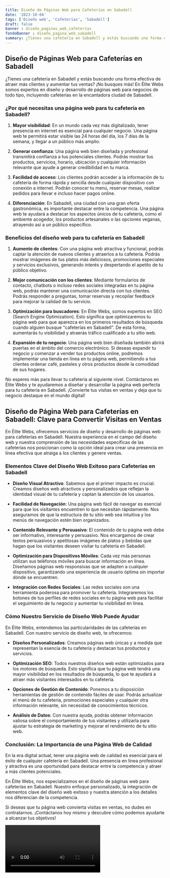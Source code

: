 ```yaml
---
title: Diseño de Páginas Web para Cafeterías en Sabadell
date: '2023-10-04'
tags: ['Diseño web', 'Cafeterías', 'Sabadell']
draft: false
banner : diseño_paginas_web_cafeterías
fondoBanner : diseño_pagina_web_sabadell
summary: ¿Tienes una cafetería en Sabadell y estás buscando una forma efectiva de atraer más clientes y aumentar tus ventas? ¡No busques más! En Élite Webs somos expertos en diseño y desarrollo de páginas web para negocios de todo tipo, incluyendo cafeterías en la encantadora ciudad de Sabadell.
---
```


## Diseño de Páginas Web para Cafeterías en Sabadell

¿Tienes una cafetería en Sabadell y estás buscando una forma efectiva de atraer más clientes y aumentar tus ventas? ¡No busques más! En Élite Webs somos expertos en diseño y desarrollo de páginas web para negocios de todo tipo, incluyendo cafeterías en la encantadora ciudad de Sabadell.

### ¿Por qué necesitas una página web para tu cafetería en Sabadell?

1. **Mayor visibilidad**: En un mundo cada vez más digitalizado, tener presencia en internet es esencial para cualquier negocio. Una página web te permitirá estar visible las 24 horas del día, los 7 días de la semana, y llegar a un público más amplio.

2. **Generar confianza**: Una página web bien diseñada y profesional transmitirá confianza a tus potenciales clientes. Podrás mostrar tus productos, servicios, horario, ubicación y cualquier información relevante que ayude a generar credibilidad en tu marca.

3. **Facilidad de acceso**: Los clientes podrán acceder a la información de tu cafetería de forma rápida y sencilla desde cualquier dispositivo con conexión a internet. Podrán conocer tu menú, reservar mesas, realizar pedidos para llevar e incluso hacer pagos online.

4. **Diferenciación**: En Sabadell, una ciudad con una gran oferta gastronómica, es importante destacar entre la competencia. Una página web te ayudará a destacar los aspectos únicos de tu cafetería, como el ambiente acogedor, los productos artesanales o las opciones veganas, atrayendo así a un público específico.

### Beneficios del diseño web para tu cafetería en Sabadell

1. **Aumento de clientes**: Con una página web atractiva y funcional, podrás captar la atención de nuevos clientes y atraerlos a tu cafetería. Podrás mostrar imágenes de tus platos más deliciosos, promociones especiales y servicios exclusivos, generando interés y despertando el apetito de tu público objetivo.

2. **Mejor comunicación con los clientes**: Mediante formularios de contacto, chatbots o incluso redes sociales integradas en tu página web, podrás mantener una comunicación directa con tus clientes. Podrás responder a preguntas, tomar reservas y recopilar feedback para mejorar la calidad de tu servicio.

3. **Optimización para buscadores**: En Élite Webs, somos expertos en SEO (Search Engine Optimization). Esto significa que optimizaremos tu página web para que aparezca en los primeros resultados de búsqueda cuando alguien busque "cafeterías en Sabadell". De esta forma, aumentarás tu visibilidad y atraerás tráfico cualificado a tu sitio web.

4. **Expansión de tu negocio**: Una página web bien diseñada también abrirá puertas en el ámbito del comercio electrónico. Si deseas expandir tu negocio y comenzar a vender tus productos online, podremos implementar una tienda en línea en tu página web, permitiendo a tus clientes ordenar café, pasteles y otros productos desde la comodidad de sus hogares.

No esperes más para llevar tu cafetería al siguiente nivel. Contáctanos en Élite Webs y te ayudaremos a diseñar y desarrollar la página web perfecta para tu cafetería en Sabadell. ¡Convierte tus visitas en ventas y deja que tu negocio destaque en el mundo digital!

<GifSeo />

<Cta />

## Diseño de Página Web para Cafeterías en Sabadell: Clave para Convertir Visitas en Ventas

En Élite Webs, ofrecemos servicios de diseño y desarrollo de páginas web para cafeterías en Sabadell. Nuestra experiencia en el campo del diseño web y nuestra comprensión de las necesidades específicas de las cafeterías nos posicionan como la opción ideal para crear una presencia en línea efectiva que atraiga a los clientes y genere ventas.

### Elementos Clave del Diseño Web Exitoso para Cafeterías en Sabadell

- **Diseño Visual Atractivo**: Sabemos que el primer impacto es crucial. Creamos diseños web atractivos y personalizados que reflejan la identidad visual de tu cafetería y captan la atención de los usuarios.

- **Facilidad de Navegación**: Una página web fácil de navegar es esencial para que los visitantes encuentren lo que necesitan rápidamente. Nos aseguramos de que la estructura de tu sitio web sea intuitiva y los menús de navegación estén bien organizados.

- **Contenido Relevante y Persuasivo**: El contenido de tu página web debe ser informativo, interesante y persuasivo. Nos encargamos de crear textos persuasivos y apetitosas imágenes de platos y bebidas que hagan que los visitantes deseen visitar tu cafetería en Sabadell.

- **Optimización para Dispositivos Móviles**: Cada vez más personas utilizan sus teléfonos móviles para buscar información en línea. Diseñamos páginas web responsivas que se adapten a cualquier dispositivo, garantizando una experiencia de usuario óptima sin importar dónde se encuentren.

- **Integración con Redes Sociales**: Las redes sociales son una herramienta poderosa para promover tu cafetería. Integraremos los botones de tus perfiles de redes sociales en tu página web para facilitar el seguimiento de tu negocio y aumentar tu visibilidad en línea.

### Cómo Nuestro Servicio de Diseño Web Puede Ayudar

En Élite Webs, entendemos las particularidades de las cafeterías en Sabadell. Con nuestro servicio de diseño web, te ofrecemos:

- **Diseños Personalizados**: Creamos páginas web únicas y a medida que representan la esencia de tu cafetería y destacan tus productos y servicios.

- **Optimización SEO**: Todos nuestros diseños web están optimizados para los motores de búsqueda. Esto significa que tu página web tendrá una mayor visibilidad en los resultados de búsqueda, lo que te ayudará a atraer más visitantes interesados en tu cafetería.

- **Opciones de Gestión de Contenido**: Ponemos a tu disposición herramientas de gestión de contenido fáciles de usar. Podrás actualizar el menú de tu cafetería, promociones especiales y cualquier otra información relevante, sin necesidad de conocimientos técnicos.

- **Análisis de Datos**: Con nuestra ayuda, podrás obtener información valiosa sobre el comportamiento de tus visitantes y utilizarla para ajustar tu estrategia de marketing y mejorar el rendimiento de tu sitio web.

### Conclusión: La Importancia de una Página Web de Calidad

En la era digital actual, tener una página web de calidad es esencial para el éxito de cualquier cafetería en Sabadell. Una presencia en línea profesional y atractiva es una oportunidad para destacar entre la competencia y atraer a más clientes potenciales.

En Élite Webs, nos especializamos en el diseño de páginas web para cafeterías en Sabadell. Nuestro enfoque personalizado, la integración de elementos clave del diseño web exitoso y nuestra atención a los detalles nos diferencian de la competencia.

Si deseas que tu página web convierta visitas en ventas, no dudes en contratarnos. ¡Contáctanos hoy mismo y descubre cómo podemos ayudarte a alcanzar tus objetivos!

<Video />

<CtaBot job='Cafeterías' city='Sabadell'/>

<Gmaps query='Sabadell+españa+maps' />